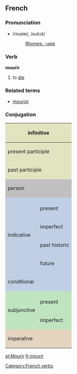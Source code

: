 ==French==
===Pronunciation===
*/muʀiʀ/, /<tt>muRiR</tt>/
*:[[Rhymes:French:-uʀiʀ|Rhymes: -uʀiʀ]]

===Verb===
'''mourir'''

# to [[die]]

===Related terms===
*[[mouroir]]

===Conjugation===

<center>
{| style="background:#F0F0F0"

|-
! colspan="3" style="background:#e2e4c0" | infinitive
| colspan="5" | mourir

|-
! colspan="3" style="background:#e2e4c0" | present participle
| colspan="5" | [[mourant]]

|-
! colspan="3" style="background:#e2e4c0" | past participle
| colspan="5" | [[mort]]

|-
! colspan="2" rowspan="2" style="background:#C0C0C0" | person
! colspan="3" style="background:#C0C0C0" | singular
! colspan="3" style="background:#C0C0C0" | plural

|-
! style="background:#C0C0C0;width:12.5%" | first
! style="background:#C0C0C0;width:12.5%" | second
! style="background:#C0C0C0;width:12.5%" | third
! style="background:#C0C0C0;width:12.5%" | first
! style="background:#C0C0C0;width:12.5%" | second
! style="background:#C0C0C0;width:12.5%" | third

|-
! style="background:#c0cfe4" rowspan="5" | indicative
! style="background:#c0cfe4" | 
! style="background:#c0cfe4" | je
! style="background:#c0cfe4" | tu
! style="background:#c0cfe4" | il
! style="background:#c0cfe4" | nous
! style="background:#c0cfe4" | vous
! style="background:#c0cfe4" | ils

|-
! style="height:3em;background:#c0cfe4" | present
| meurs
| meurs
| meurt
| mourons
| mourez
| meurent

|-
! style="height:3em;background:#c0cfe4" | imperfect
| mourais
| mourais
| mourait
| mourions
| mouriez
| mouraient

|-
! style="height:3em;background:#c0cfe4" | past historic
| mourus
| mourus
| mourut
| mourûmes
| mourûtes
| moururent

|-
! style="height:3em;background:#c0cfe4" | future
| mourrai
| mourras
| mourra
| mourrons
| mourrez
| mourront

|-
! style="height:3em;background:#c0cfe4" colspan="2" | conditional
| mourrais
| mourrais
| mourrait
| mourrions
| mourriez
| mourraient

|-
! style="background:#c0e4c0" rowspan="3" | subjunctive
! style="background:#c0e4c0" | 
! style="background:#c0e4c0" | que je
! style="background:#c0e4c0" | que tu
! style="background:#c0e4c0" | qu'il
! style="background:#c0e4c0" | que nous
! style="background:#c0e4c0" | que vous
! style="background:#c0e4c0" | qu'ils

|-
! style="height:3em;background:#c0e4c0" | present
| meure
| meures
| meure
| mourions
| mouriez
| meurent

|-
! style="height:3em;background:#c0e4c0" | imperfect
| mourusse
| mourusses
| mourût
| mourussions
| mourussiez
| mourussent

|-
! colspan="2" rowspan="2" style="height:3em;background:#e4d4c0" | imperative
! style="background:#e4d4c0" | -
! style="background:#e4d4c0" | tu
! style="background:#e4d4c0" | -
! style="background:#e4d4c0" | nous
! style="background:#e4d4c0" | vous
! style="background:#e4d4c0" | -

|-
|
| meure
| 
| mourons
| mourez
| 

|}
</center>

[[et:Mourir]]
[[fr:mourir]]
[[Category:French verbs]]